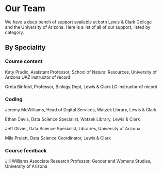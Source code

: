 # Our Team

We have a deep bench of support available at both Lewis & Clark College and the University of Arizona. Here is a list of all of our support, listed by category.

## By Speciality

### Course content 
Katy Prudic, Assistant Professor, School of Natural Resources, University of Arizona
UAZ instructor of record


Greta Binford, Professor, Biology Dept, Lewis & Clark
LC instructor of record


### Coding
Jeremy McWilliams, Head of Digital Services, Watzek Library, Lewis & Clark

Ethan Davis, Data Science Specialist, Watzek Library, Lewis & Clark

Jeff Olivier, Data Science Specialist, Libraries, University of Arizona

Mila Pruiett, Data Science Coordinator, Lewis & Clark 

### Course feedback
Jill Williams Associate Research Professor, Gender and Womens Studies, University of Arizona 

